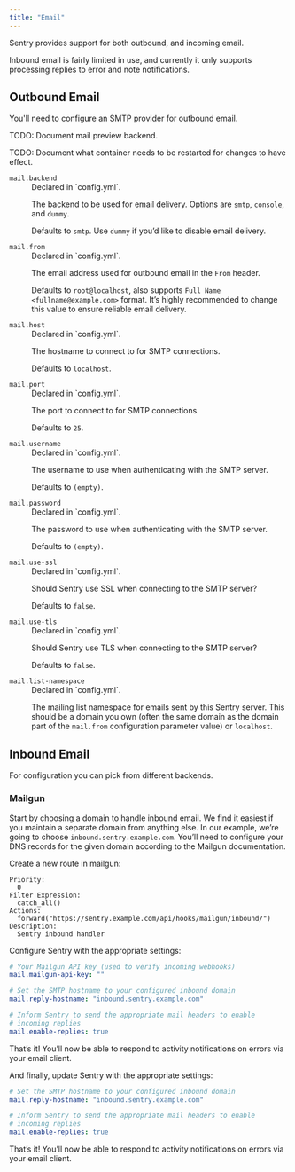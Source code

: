 ```yaml
---
title: "Email"
---
```


Sentry provides support for both outbound, and incoming email.

Inbound email is fairly limited in use, and currently it only supports processing replies to error and note notifications.

## Outbound Email

You'll need to configure an SMTP provider for outbound email.

TODO: Document mail preview backend.

TODO: Document what container needs to be restarted for changes to have effect.

<dl>
<dt><code>mail.backend</code></dt>
<dd><markdown>
Declared in `config.yml`.

The backend to be used for email delivery. Options are `smtp`, `console`, and `dummy`.

Defaults to `smtp`. Use `dummy` if you’d like to disable email delivery.

</markdown></dd>

<dt><code>mail.from</code></dt>
<dd><markdown>
Declared in `config.yml`.

The email address used for outbound email in the `From` header.

Defaults to `root@localhost`, also supports `Full Name <fullname@example.com>` format. It’s highly recommended to change this value to ensure reliable email delivery.

</markdown></dd>

<dt><code>mail.host</code></dt>
<dd><markdown>
Declared in `config.yml`.

The hostname to connect to for SMTP connections.

Defaults to `localhost`.

</markdown></dd>

<dt><code>mail.port</code></dt>
<dd><markdown>
Declared in `config.yml`.

The port to connect to for SMTP connections.

Defaults to `25`.

</markdown></dd>

<dt><code>mail.username</code></dt>
<dd><markdown>
Declared in `config.yml`.

The username to use when authenticating with the SMTP server.

Defaults to `(empty)`.

</markdown></dd>

<dt><code>mail.password</code></dt>
<dd><markdown>
Declared in `config.yml`.

The password to use when authenticating with the SMTP server.

Defaults to `(empty)`.

</markdown></dd>

<dt><code>mail.use-ssl</code></dt>
<dd><markdown>
Declared in `config.yml`.

Should Sentry use SSL when connecting to the SMTP server?

Defaults to `false`.

</markdown></dd>

<dt><code>mail.use-tls</code></dt>
<dd><markdown>
Declared in `config.yml`.

Should Sentry use TLS when connecting to the SMTP server?

Defaults to `false`.

</markdown></dd>

<dt><code>mail.list-namespace</code></dt>
<dd><markdown>
Declared in `config.yml`.

The mailing list namespace for emails sent by this Sentry server. This should be a domain you own (often the same domain as the domain part of the `mail.from` configuration parameter value) or `localhost`.

</markdown></dd>
</dl>

## Inbound Email

For configuration you can pick from different backends.

### Mailgun

Start by choosing a domain to handle inbound email. We find it easiest if you maintain a separate domain from anything else. In our example, we’re going to choose `inbound.sentry.example.com`. You’ll need to configure your DNS records for the given domain according to the Mailgun documentation.

Create a new route in mailgun:

```
Priority:
  0
Filter Expression:
  catch_all()
Actions:
  forward("https://sentry.example.com/api/hooks/mailgun/inbound/")
Description:
  Sentry inbound handler
```

Configure Sentry with the appropriate settings:

```yaml
# Your Mailgun API key (used to verify incoming webhooks)
mail.mailgun-api-key: ""

# Set the SMTP hostname to your configured inbound domain
mail.reply-hostname: "inbound.sentry.example.com"

# Inform Sentry to send the appropriate mail headers to enable
# incoming replies
mail.enable-replies: true
```

That’s it! You’ll now be able to respond to activity notifications on errors via your email client.

And finally, update Sentry with the appropriate settings:

```yaml
# Set the SMTP hostname to your configured inbound domain
mail.reply-hostname: "inbound.sentry.example.com"

# Inform Sentry to send the appropriate mail headers to enable
# incoming replies
mail.enable-replies: true
```

That’s it! You’ll now be able to respond to activity notifications on errors via your email client.
